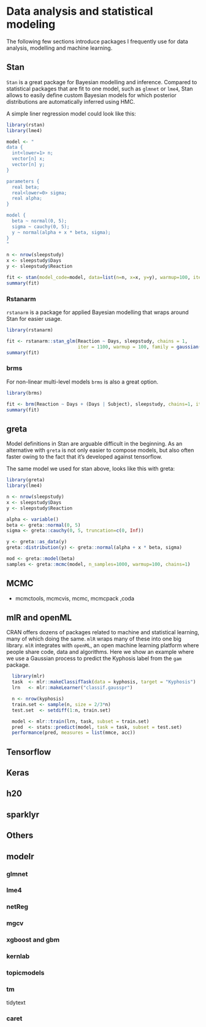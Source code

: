 # Data analysis and statistical modeling

The following few sections introduce packages I frequently use for data analysis, modelling and machine learning.

## Stan

`Stan` is a great package for Bayesian modelling and inference. Compared to statistical packages that are fit to one model, such as `glmnet` or `lme4`, Stan allows to easily define custom Bayesian models for which posterior distributions are automatically inferred using HMC. 

A simple liner regression model could look like this:
```r
library(rstan)
library(lme4)

model <- "
data {
  int<lower=1> n;
  vector[n] x;
  vector[n] y;
}

parameters {
  real beta;
  real<lower=0> sigma;
  real alpha;
}

model {
  beta ~ normal(0, 5);
  sigma ~ cauchy(0, 5);
  y ~ normal(alpha + x * beta, sigma);
}
"

n <- nrow(sleepstudy)
x <- sleepstudy$Days
y <- sleepstudy$Reaction

fit <- stan(model_code=model, data=list(n=n, x=x, y=y), warmup=100, iter=1100, chains=1)
summary(fit)
```

### Rstanarm

`rstanarm` is a package for applied Bayesian modelling that wraps around Stan for easier usage. 

```r
library(rstanarm)

fit <- rstanarm::stan_glm(Reaction ~ Days, sleepstudy, chains = 1,
                          iter = 1100, warmup = 100, family = gaussian())
summary(fit)
```

### brms

For non-linear multi-level models `brms` is also a great option. 

```r
library(brms)

fit <- brm(Reaction ~ Days + (Days | Subject), sleepstudy, chains=1, iter=1000)
summary(fit)
```

## greta

Model definitions in Stan are arguable difficult in the beginning. As an alternative with `greta` is not only easier to compose models, but also often faster owing to the fact that it's developed against tensorflow.

The same model we used for stan above, looks like this with greta:
```r
library(greta)
library(lme4)

n <- nrow(sleepstudy)
x <- sleepstudy$Days
y <- sleepstudy$Reaction

alpha <- variable()
beta <- greta::normal(0, 5)
sigma <- greta::cauchy(0, 5, truncation=c(0, Inf))

y <- greta::as_data(y)
greta::distribution(y) <- greta::normal(alpha + x * beta, sigma)

mod <- greta::model(beta)
samples <- greta::mcmc(model, n_samples=1000, warmup=100, chains=1)
```

## MCMC

-  mcmctools, mcmcvis, mcmc, mcmcpack ,coda

## mlR and openML

CRAN offers dozens of packages related to machine and statistical learning, many of which doing the same. `mlR` wraps many of these into one big library.
`mlR` integrates with `openML`, an open machine learning platform where people share code, data and algorithms. Here we show an example where we use a Gaussian process to predict the Kyphosis label from the `gam` package.

```r
  library(mlr)
  task  <- mlr::makeClassifTask(data = kyphosis, target = "Kyphosis")
  lrn   <- mlr::makeLearner("classif.gausspr")

  n <- nrow(kyphosis)
  train.set <- sample(n, size = 2/3*n)
  test.set  <- setdiff(1:n, train.set)

  model <- mlr::train(lrn, task, subset = train.set)
  pred  <- stats::predict(model, task = task, subset = test.set)
  performance(pred, measures = list(mmce, acc))
```

## Tensorflow

## Keras

## h20

## sparklyr

## Others

## modelr

### glmnet

### lme4

### netReg

### mgcv

### xgboost and gbm

### kernlab

### topicmodels

### tm

tidytext

### caret
